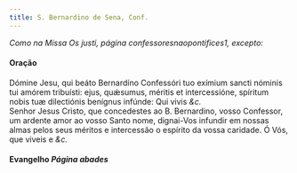 ```yaml
---
title: S. Bernardino de Sena, Conf.
---
```


<em>Como na Missa Os justi, página confessoresnaopontifices1, excepto:</em>

<h4 class="text-center">Oração</h4>
<div class="container-fluid">
  <div class="row">
    <div class="col-6 dropcaps text-justify">
      Dómine Jesu, qui beáto Bernardíno Confessóri tuo exímium sancti nóminis
      tui amórem tribuísti: ejus, quǽsumus, méritis et intercessióne, spíritum
      nobis tuæ dilectiónis benígnus infúnde: Qui vivis <em>&c.</em>
    </div>
    <div class="col-6 dropcaps text-justify">
      Senhor Jesus Cristo, que concedestes ao B. Bernardino, vosso Confessor, um
      ardente amor ao vosso Santo nome, dignai-Vos infundir em nossas almas
      pelos seus méritos e intercessão o espírito da vossa caridade. Ó Vós, que
      viveis e <em>&c.</em>
    </div>
  </div>
</div>

<h4 class="text-center">
  Evangelho <em>Página abades</em>
</h4>
